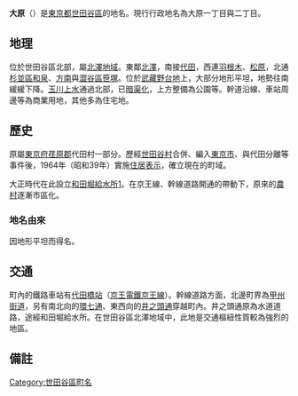 {{Pathnav|日本|東京都|世田谷區|name=大原|frame=1}}
{{Infobox Settlement
|official_name = 大原
|native_name =
|settlement_type = [[町|町]]
|image_skyline =
|imagesize =
|image_caption =
|image_flag =
|image_seal =
| image_map =
| map_caption =
| pushpin_map =
|subdivision_type = [[國家|國家]]
|subdivision_name = [[File:Flag_of_Japan.svg|border]] [[日本|日本]]
|subdivision_type1 = [[都道府縣|都道府縣]]
|subdivision_name1 = [[File:Flag_of_Tokyo_Prefecture.svg|25px]] [[東京都|東京都]]
|subdivision_type2 = [[東京都區部|特別區]]
|subdivision_name2 = [[File:Flag_of_Setagaya,_Tokyo.svg|25px]] [[世田谷區|世田谷區]]
|established_title =
|established_date =
|government_type =
|leader_title =
|leader_name =
|area_magnitude =
|area_total_sq_mi =
|area_total_km2 =
|area_land_sq_mi =
|area_land_km2 =
|area_urban_sq_mi =
|area_urban_km2 =
|area_metro_km2 =
|area_metro_sq_mi =
|population_as_of= 2013年（平成25年）9月1日
|population_footnotes = <ref>[http://www.city.setagaya.lg.jp/kurashi/107/157/692/694/1884/d00123410_d/fil/district201309.xls 平成25年（2013年）の世田谷区の町丁別人口と世帯数 - 世田谷区]</ref>
|population_total = 7628
|population_urban =
|population_metro =
|population_density_sq_mi =
|population_density_km2 =
| timezone = [[日本標準時間|JST]]
| utc_offset = +9
|timezone_DST =
|utc_offset_DST =
|latd=|latm=|lats=|latNS=
|longd=|longm=|longs=|longEW=
|elevation_footnotes=
|elevation_m =
|elevation_ft =
|postal_code_type = [[郵遞區號|郵遞區號]]
|postal_code = 156-0041
|area_code =
|website =
|footnotes =
}}
'''大原'''（{{jpn|j=大原|hg=おおはら|rm=Ōhara|f=y}}）是[[東京都|東京都]][[世田谷區|世田谷區]]的地名。現行行政地名為大原一丁目與二丁目。

== 地理 ==
位於世田谷區北部，屬[[北澤地域|北澤地域]]。東鄰[[北澤_(世田谷區)|北澤]]，南接[[代田_(世田谷區)|代田]]，西連[[羽根木|羽根木]]、[[松原_(世田谷區)|松原]]，北通[[杉並區|杉並區]][[和泉_(杉並區)|和泉]]、[[方南|方南]]與[[澀谷區|澀谷區]][[笹塚|笹塚]]。位於[[武藏野台地|武藏野台地]]上，大部分地形平坦，地勢往南緩緩下降。[[玉川上水|玉川上水]]通過北部，已[[暗渠|暗渠化]]，上方整備為公園等。幹道沿線、車站周邊等為商業用地，其他多為住宅地。

== 歷史 ==
原屬[[東京府|東京府]][[荏原郡|荏原郡]]代田村一部分。歷經[[世田谷區|世田谷村]]合併、編入[[東京市|東京市]]、與代田分離等事件後，1964年（昭和39年）實施[[住居表示|住居表示]]，確立現在的町域。

大正時代在此設立[[和田堀給水所|和田堀給水所]][https://web.archive.org/web/20110907004943/http://www.kanko.metro.tokyo.jp/tourists/guideservice/toshikiban/ins09.html]。在京王線、幹線道路開通的帶動下，原來的[[農村|農村]]逐漸市區化。

=== 地名由來 ===
因地形平坦而得名。

== 交通 ==
町內的鐵路車站有[[代田橋站|代田橋站]]（[[京王電鐵|京王電鐵]][[京王線|京王線]]）。幹線道路方面，北邊町界為[[甲州街道|甲州街道]]，另有南北向的[[東京都道318號環狀七號線|環七通]]、東西向的[[井之頭通|井之頭通]]穿越町內。井之頭通原為水道道路，途經和田堀給水所。在世田谷區北澤地域中，此地是交通樞紐性質較為強烈的地區。

== 備註 ==
{{reflist}}

{{世田谷區的町名}}

{{DEFAULTSORT:Ohara}}
[[Category:世田谷區町名|Category:世田谷區町名]]